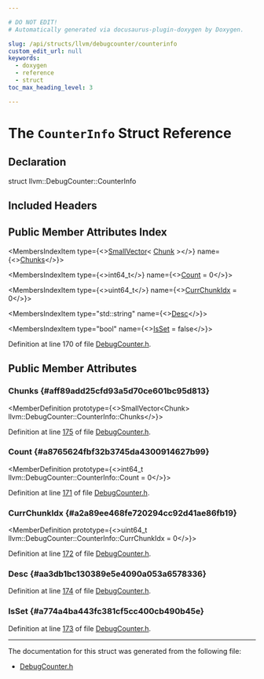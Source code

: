 ```yaml
---

# DO NOT EDIT!
# Automatically generated via docusaurus-plugin-doxygen by Doxygen.

slug: /api/structs/llvm/debugcounter/counterinfo
custom_edit_url: null
keywords:
  - doxygen
  - reference
  - struct
toc_max_heading_level: 3

---
```





# The `CounterInfo` Struct Reference

<DoxygenPage pluginConfig={pluginConfig}>



## Declaration

<CodeBlock>struct llvm::DebugCounter::CounterInfo</CodeBlock>

## Included Headers

<IncludesList>
<IncludesListItem
  filePath="llvm/Support/DebugCounter.h"
  permalink="/docs/api/files/include/include/llvm/include/llvm/support/debugcounter-h"
  isLocal="true" />
</IncludesList>

## Public Member Attributes Index

<MembersIndex>

<MembersIndexItem
  type={<><a href="/docs/api/classes/llvm/smallvector">SmallVector</a>&lt; <a href="/docs/api/structs/llvm/debugcounter/chunk">Chunk</a> &gt;</>}
  name={<><a href="#aff89add25cfd93a5d70ce601bc95d813">Chunks</a></>}>
</MembersIndexItem>

<MembersIndexItem
  type={<>int64&#95;t</>}
  name={<><a href="#a8765624fbf32b3745da4300914627b99">Count</a> = 0</>}>
</MembersIndexItem>

<MembersIndexItem
  type={<>uint64&#95;t</>}
  name={<><a href="#a2a89ee468fe720294cc92d41ae86fb19">CurrChunkIdx</a> = 0</>}>
</MembersIndexItem>

<MembersIndexItem
  type="std::string"
  name={<><a href="#aa3db1bc130389e5e4090a053a6578336">Desc</a></>}>
</MembersIndexItem>

<MembersIndexItem
  type="bool"
  name={<><a href="#a774a4ba443fc381cf5cc400cb490b45e">IsSet</a> = false</>}>
</MembersIndexItem>

</MembersIndex>


Definition at line 170 of file <a href="/docs/api/files/include/include/llvm/include/llvm/support/debugcounter-h">DebugCounter.h</a>.

<SectionDefinition>

## Public Member Attributes

### Chunks {#aff89add25cfd93a5d70ce601bc95d813}

<MemberDefinition
  prototype={<>SmallVector&lt;Chunk&gt; llvm::DebugCounter::CounterInfo::Chunks</>}>

Definition at line <a href="/docs/api/files/include/include/llvm/include/llvm/support/debugcounter-h/#l00175">175</a> of file <a href="/docs/api/files/include/include/llvm/include/llvm/support/debugcounter-h">DebugCounter.h</a>.
</MemberDefinition>

### Count {#a8765624fbf32b3745da4300914627b99}

<MemberDefinition
  prototype={<>int64&#95;t llvm::DebugCounter::CounterInfo::Count = 0</>}>

Definition at line <a href="/docs/api/files/include/include/llvm/include/llvm/support/debugcounter-h/#l00171">171</a> of file <a href="/docs/api/files/include/include/llvm/include/llvm/support/debugcounter-h">DebugCounter.h</a>.
</MemberDefinition>

### CurrChunkIdx {#a2a89ee468fe720294cc92d41ae86fb19}

<MemberDefinition
  prototype={<>uint64&#95;t llvm::DebugCounter::CounterInfo::CurrChunkIdx = 0</>}>

Definition at line <a href="/docs/api/files/include/include/llvm/include/llvm/support/debugcounter-h/#l00172">172</a> of file <a href="/docs/api/files/include/include/llvm/include/llvm/support/debugcounter-h">DebugCounter.h</a>.
</MemberDefinition>

### Desc {#aa3db1bc130389e5e4090a053a6578336}

<MemberDefinition
  prototype="std::string llvm::DebugCounter::CounterInfo::Desc">

Definition at line <a href="/docs/api/files/include/include/llvm/include/llvm/support/debugcounter-h/#l00174">174</a> of file <a href="/docs/api/files/include/include/llvm/include/llvm/support/debugcounter-h">DebugCounter.h</a>.
</MemberDefinition>

### IsSet {#a774a4ba443fc381cf5cc400cb490b45e}

<MemberDefinition
  prototype="bool llvm::DebugCounter::CounterInfo::IsSet = false">

Definition at line <a href="/docs/api/files/include/include/llvm/include/llvm/support/debugcounter-h/#l00173">173</a> of file <a href="/docs/api/files/include/include/llvm/include/llvm/support/debugcounter-h">DebugCounter.h</a>.
</MemberDefinition>

</SectionDefinition>

<hr/>

The documentation for this struct was generated from the following file:

<ul>
<li><a href="/docs/api/files/include/include/llvm/include/llvm/support/debugcounter-h">DebugCounter.h</a></li>
</ul>

</DoxygenPage>
